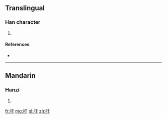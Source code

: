 ==Translingual==

===Han character===
{{Han char|rn=30|rad=口|as=03|sn=6|four=|canj=口竹十 (RHJ)}}

# {{defn|Han|sort=口03}}

====References====
* {{Han ref|kx=0174.130|dkj=03274|dj=0387.050|hdz=10579.030|uh=5400|ud=21504}}

----

==Mandarin==

===Hanzi===
{{cmn-hanzi|pin=[[miē]] ([[mie1]])|wg=mieh<sup>1</sup>}}

# {{defn|lang=cmn|sort=口03}}

[[fr:吀]]
[[mg:吀]]
[[pl:吀]]
[[zh:吀]]